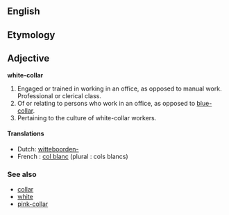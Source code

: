 ==English==

==Etymology==


==Adjective==
'''white-collar'''

#Engaged or trained in working in an office, as opposed to manual work.  Professional or clerical class.
#Of or relating to persons who work in an office, as opposed to [[blue-collar]].  
#Pertaining to the culture of white-collar workers.

====Translations====
*Dutch: [[witteboorden-]]
*French : [[col blanc]] (plural : cols blancs)

===See also===

* [[collar]]
* [[white]]
* [[pink-collar]]